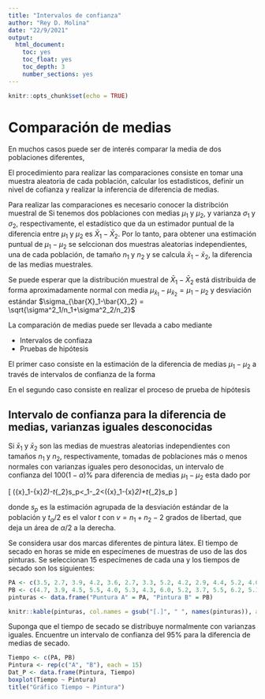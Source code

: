 ```yaml
---
title: "Intervalos de confianza"
author: "Rey D. Molina"
date: "22/9/2021"
output:
  html_document:
    toc: yes
    toc_float: yes
    toc_depth: 3
    number_sections: yes
---
```


```r
knitr::opts_chunk$set(echo = TRUE)
```

# Comparación de medias 
En muchos casos puede ser de interés comparar la media de dos poblaciones diferentes,

El procedimiento para realizar las comparaciones consiste en tomar una muestra aleatoria de cada población, calcular los estadísticos, definir un nivel de cofianza y realizar la inferencia de diferencia de medias. 

Para realizar las comparaciones es necesario conocer la distribción muestral de 
Si tenemos dos poblaciones con medias $\mu_1$ y $\mu_2$, y varianza $\sigma_1$ y $\sigma_2$, respectivamente, el estadístico que da un estimador puntual de la diferencia entre $\mu_1$ y $\mu_2$ es $\bar{X}_1-\bar{X}_2$. Por lo tanto, para obtener una estimación puntual de $\mu_1-\mu_2$ se selccionan dos muestras aleatorias independientes, una de cada población, de tamaño $n_1$ y $n_2$ y se calcula $\bar{x}_1-\bar{x}_2$, la diferencia de las medias muestrales. 

Se puede esperar que la distribución muestral de $\bar{X}_1-\bar{X}_2$ está distribuida de forma aproximadamente normal con media $\mu_{\bar{x}_1}-\mu_{\bar{x}_2}=\mu_1-\mu_2$ y desviación estándar $\sigma_{\bar{X}_1-\bar{X}_2} = \sqrt{\sigma^2_1/n_1+\sigma^2_2/n_2}$


La comparación de medias puede ser llevada a cabo mediante 

- Intervalos de confiaza
- Pruebas de hipótesis 

El primer caso consiste en la estimación de la diferencia de medias $\mu_1-\mu_2$ a través de intervalos de confianza de la forma 

En el segundo caso consiste en realizar el proceso de prueba de hipótesis 

## Intervalo de confianza para la diferencia de medias, varianzas iguales desconocidas 
Si $\bar{x}_1$ y $\bar{x}_2$ son las medias de muestras aleatorias independientes con tamaños $n_1$ y $n_2$, respectivamente, tomadas de poblaciones más o menos normales con varianzas iguales pero desonocidas, un intervalo de confianza del $100(1-\alpha)\%$ para  diferencia de medias $\mu_1-\mu_2$ esta dado por

\[ (\bar{x}_1-\bar{x}_2)-t_{\alpha_2}s_p\sqrt{\dfrac{1}{n_1}+\dfrac{1}{n_2}}<\mu_1-\mu_2<(\bar{x}_1-\bar{x}_2)+t_{\alpha_2}s_p\sqrt{\dfrac{1}{n_1}+\dfrac{1}{n_2}} \]

donde $s_p$ es la estimación agrupada de la desviación estándar de la población y $t_\alpha/2$ es el valor $t$ con $v=n_1+n_2-2$ grados de libertad, que deja un área de $\alpha/2$ a la derecha.
\subsection*{Ejemplo 7}
Se considera usar dos marcas diferentes de pintura látex. El tiempo de secado en horas se mide en especímenes de muestras de uso de las dos pinturas. Se seleccionan 15 especímenes de cada una y los tiempos de secado son los siguientes:

```r
PA <- c(3.5, 2.7, 3.9, 4.2, 3.6, 2.7, 3.3, 5.2, 4.2, 2.9, 4.4, 5.2, 4.0, 4.1, 3.4)
PB <- c(4.7, 3.9, 4.5, 5.5, 4.0, 5.3, 4.3, 6.0, 5.2, 3.7, 5.5, 6.2, 5.1, 5.4, 4.8)
pinturas <- data.frame("Puntura A" = PA, "Pintura B" = PB)

```

```r
knitr::kable(pinturas, col.names = gsub("[.]", " ", names(pinturas)), align = "cc")
```


Suponga que el tiempo de secado se distribuye normalmente con varianzas iguales. Encuentre un intervalo de confianza del $95\%$ para la diferencia de medias de secado.

```r
Tiempo <- c(PA, PB)
Pintura <- rep(c("A", "B"), each = 15)
Dat_P <- data.frame(Pintura, Tiempo)
boxplot(Tiempo ~ Pintura)
title("Gráfico Tiempo ~ Pintura")

```



